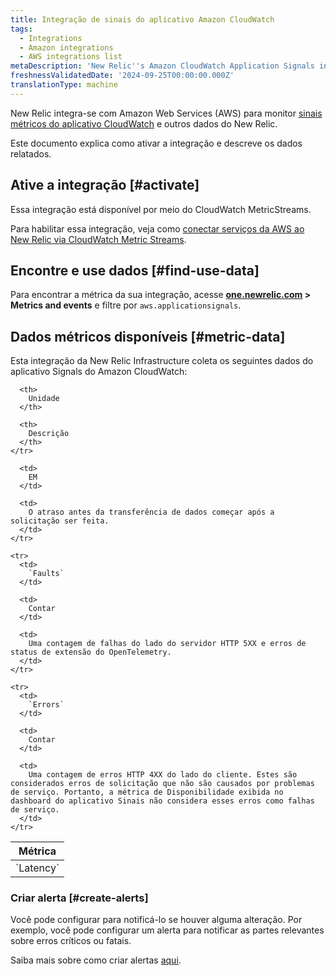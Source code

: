 ```yaml
---
title: Integração de sinais do aplicativo Amazon CloudWatch
tags:
  - Integrations
  - Amazon integrations
  - AWS integrations list
metaDescription: 'New Relic''s Amazon CloudWatch Application Signals integration: what data it reports and how to enable it.'
freshnessValidatedDate: '2024-09-25T00:00:00.000Z'
translationType: machine
---
```


New Relic integra-se com Amazon Web Services (AWS) para monitor [sinais métricos do aplicativo CloudWatch](https://docs.aws.amazon.com/AmazonCloudWatch/latest/monitoring/CloudWatch-Agent-Application_Signals.html) e outros dados do New Relic.

Este documento explica como ativar a integração e descreve os dados relatados.

## Ative a integração [#activate]

Essa integração está disponível por meio do CloudWatch MetricStreams.

Para habilitar essa integração, veja como [conectar serviços da AWS ao New Relic via CloudWatch Metric Streams](/docs/infrastructure/amazon-integrations/connect/aws-metric-stream-setup/).

## Encontre e use dados [#find-use-data]

Para encontrar a métrica da sua integração, acesse <DNT>**[one.newrelic.com](https://one.newrelic.com/all-capabilities) &gt; Metrics and events**</DNT> e filtre por `aws.applicationsignals`.

## Dados métricos disponíveis [#metric-data]

Esta integração da New Relic Infrastructure coleta os seguintes dados do aplicativo Signals do Amazon CloudWatch:

<table>
  <thead>
    <tr>
      <th style={{ width: "220px" }}>
        Métrica
      </th>

      <th>
        Unidade
      </th>

      <th>
        Descrição
      </th>
    </tr>
  </thead>

  <tbody>
    <tr>
      <td>
        `Latency`
      </td>

      <td>
        EM
      </td>

      <td>
        O atraso antes da transferência de dados começar após a solicitação ser feita.
      </td>
    </tr>

    <tr>
      <td>
        `Faults`
      </td>

      <td>
        Contar
      </td>

      <td>
        Uma contagem de falhas do lado do servidor HTTP 5XX e erros de status de extensão do OpenTelemetry.
      </td>
    </tr>

    <tr>
      <td>
        `Errors`
      </td>

      <td>
        Contar
      </td>

      <td>
        Uma contagem de erros HTTP 4XX do lado do cliente. Estes são considerados erros de solicitação que não são causados por problemas de serviço. Portanto, a métrica de Disponibilidade exibida no dashboard do aplicativo Sinais não considera esses erros como falhas de serviço.
      </td>
    </tr>
  </tbody>
</table>

### Criar alerta [#create-alerts]

Você pode configurar <InlinePopover type="alerts" />para notificá-lo se houver alguma alteração. Por exemplo, você pode configurar um alerta para notificar as partes relevantes sobre erros críticos ou fatais.

Saiba mais sobre como criar alertas [aqui](/docs/alerts-applied-intelligence/new-relic-alerts/learn-alerts/introduction-alerts/).